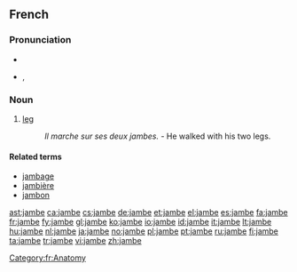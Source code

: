 ==French==

===Pronunciation===
* {{audio|Fr-jambe.ogg|audio}}
* {{IPA|lang=fr|/ʒɑ̃b/}}, {{SAMPA|/ZA~b/}}

===Noun===
{{fr-noun|f}}

# [[leg]]
#: ''Il marche sur ses deux jambes.'' - He walked with his two legs.

====Related terms====
* [[jambage]]
* [[jambière]]
* [[jambon]]

[[Category:fr:Anatomy]]

[[ast:jambe]]
[[ca:jambe]]
[[cs:jambe]]
[[de:jambe]]
[[et:jambe]]
[[el:jambe]]
[[es:jambe]]
[[fa:jambe]]
[[fr:jambe]]
[[fy:jambe]]
[[gl:jambe]]
[[ko:jambe]]
[[io:jambe]]
[[id:jambe]]
[[it:jambe]]
[[lt:jambe]]
[[hu:jambe]]
[[nl:jambe]]
[[ja:jambe]]
[[no:jambe]]
[[pl:jambe]]
[[pt:jambe]]
[[ru:jambe]]
[[fi:jambe]]
[[ta:jambe]]
[[tr:jambe]]
[[vi:jambe]]
[[zh:jambe]]